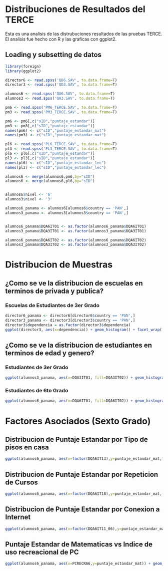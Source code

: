 # Distribuciones de Resultados del TERCE

Esta es una analisis de las distrubuciones resultados de las pruebas TERCE. El analisis fue hecho con R y las graficas con ggplot2.

## Loading y subsetting de datos
```r
library(foreign)
library(ggplot2)

director6 <- read.spss('QD6.SAV', to.data.frame=T)
director3 <- read.spss('QD3.SAV', to.data.frame=T)

alumnos6 <- read.spss('QA6.SAV', to.data.frame=T)
alumnos3 <- read.spss('QA3.SAV', to.data.frame=T)

pm6 <- read.spss('PM6_TERCE.SAV', to.data.frame=T)
pm3 <- read.spss('PM3_TERCE.SAV', to.data.frame=T)

pm6 <- pm6[,c("sID","puntaje_estandar")]
pm3 <- pm3[,c("sID","puntaje_estandar")]
names(pm6) <- c("sID","puntaje_estandar_mat")
names(pm3) <- c("sID","puntaje_estandar_mat")

pl6 <- read.spss('PL6_TERCE.SAV', to.data.frame=T)
pl3 <- read.spss('PL3_TERCE.SAV', to.data.frame=T)
pl6 <- pl6[,c("sID","puntaje_estandar")]
pl3 <- pl3[,c("sID","puntaje_estandar")]
names(pl6) <- c("sID","puntaje_estandar_lec")
names(pl3) <- c("sID","puntaje_estandar_lec")

alumnos6 <- merge(alumnos6,pm6,by="sID")
alumnos6 <- merge(alumnos6,pl6,by="sID")


alumnos6$nivel <- '6'
alumnos3$nivel <- '3'

alumnos6_panama <- alumnos6[alumnos6$country == 'PAN',]
alumnos3_panama <- alumnos3[alumnos3$country == 'PAN',]


alumnos6_panama$DQA6IT01 <- as.factor(alumnos6_panama$DQA6IT01)
alumnos3_panama$DQA3IT01 <- as.factor(alumnos3_panama$DQA3IT01)

alumnos6_panama$DQA6IT02 <- as.factor(alumnos6_panama$DQA6IT02)
alumnos3_panama$DQA3IT02 <- as.factor(alumnos3_panama$DQA3IT02)
```


# Distribucion de Muestras

## ¿Como se ve la distribucion de escuelas en terminos de privada y publica?
### Escuelas de Estudiantes de 3er Grado
```r

director6_panama <- director6[director6$country == 'PAN',]
director3_panama <- director3[director3$country == 'PAN',]
director3$dependencia = as.factor(director3$dependencia)
ggplot(director3, aes(x=dependencia)) + geom_histogram() + facet_wrap( ~ country)
```

## ¿Como se ve la distribucion de estudiantes en terminos de edad y genero?
### Estudiantes de 3er Grado
```r
ggplot(alumnos3_panama, aes(x=DQA3IT01, fill=DQA3IT02)) + geom_histogram(alpha=.5, position="dodge") + scale_x_discrete(labels=c("7 años o menos","8 años","9 años", "10 años", "11 años", "12 años o mas", "NA")) + theme(axis.text.x = element_text(angle = 90, hjust = 1)) + scale_fill_discrete(labels=c("Niña","Niño")) + ylab("Cantidad de Estudiantes")
```
### Estudiantes de 6to Grado
```r
ggplot(alumnos6_panama, aes(x=DQA6IT01, fill=DQA6IT02)) + geom_histogram(alpha=.5, position="dodge") + scale_x_discrete(labels=c("10 años o menos","11 años","12 años", "13 años", "14 años", "15 años o mas", "NA")) + theme(axis.text.x = element_text(angle = 90, hjust = 1)) + scale_fill_discrete(labels=c("Niña","Niño")) + ylab("Cantidad de Estudiantes")
```

# Factores Asociados (Sexto Grado)

## Distribucion de Puntaje Estandar por Tipo de pisos en casa
```r
ggplot(alumnos6_panama, aes(x=factor(DQA6IT13),y=puntaje_estandar_mat,fill=factor(nina))) + geom_boxplot() + scale_x_discrete(labels=c("Tierra","Cemento","Madera sin pulir", "Baldosas, ceramica, o similar","Parquet, madera pulida, alfombra")) + xlab("¿De qué material es la mayor parte de los pisos de tu casa?") + ylab("Puntaje de Matematicas") + scale_fill_discrete(name="Genero",labels=c("Nino","Nina"))
```

## Distribucion de Puntaje Estandar por Repeticion de Cursos
```r
ggplot(alumnos6_panama, aes(x=factor(DQA6IT18),y=puntaje_estandar_mat,fill=factor(nina))) + geom_boxplot() + scale_x_discrete(labels=c("Nunca he repetido","Una Vez","Dos Veces","No Recuerdo","NA")) + xlab("¿Cuántas veces has repetido de curso?") + ylab("Puntaje de Matematicas") + scale_fill_discrete(name="Genero",labels=c("Nino","Nina"))
```

## Distribucion de Puntaje Estandar por Conexion a Internet
```r
ggplot(alumnos6_panama, aes(x=factor(DQA6IT11_06),y=puntaje_estandar_mat,fill=factor(nina))) + geom_boxplot() + scale_x_discrete(labels=c("Si","No","NA")) + xlab("¿Tienex Conexión a Internet?") + ylab("Puntaje de Matematicas") + scale_fill_discrete(name="Genero",labels=c("Nino","Nina"))
```

## Puntaje Estandar de Matematicas vs Indice de uso recreacional de PC
```r
ggplot(alumnos6_panama, aes(x=PCRECRA6,y=puntaje_estandar_mat)) + geom_point() + stat_smooth(se=F,method=loess)
```
